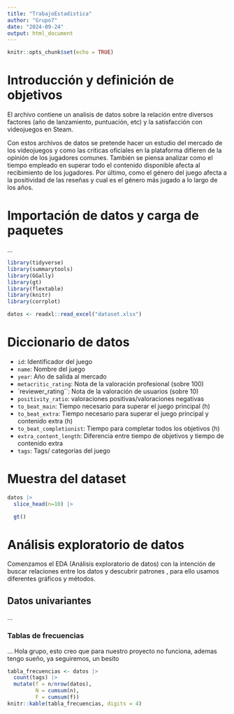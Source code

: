 ---
title: "TrabajoEstadistica"
author: "Grupo7"
date: "2024-09-24"
output: html_document
---

```{r setup, include=FALSE}
knitr::opts_chunk$set(echo = TRUE)
```



# Introducción y definición de objetivos

El archivo contiene un analisis de datos sobre la relación entre diversos factores (año de lanzamiento, puntuación, etc) y la satisfacción con videojuegos en Steam.

Con estos archivos de datos se pretende hacer un estudio del mercado de los videojuegos y como las críticas oficiales en la plataforma difieren de la opinión de los jugadores comunes.
También se piensa analizar como el tiempo empleado en superar todo el contenido disponible afecta al recibimiento de los jugadores.
Por último, como el género del juego afecta a la positividad de las reseñas y cual es el género más jugado a lo largo de los años.


# Importación de datos y carga de paquetes

...

```{r}
library(tidyverse)
library(summarytools)
library(GGally)
library(gt)
library(flextable)
library(knitr) 
library(corrplot)
```


```{r}
datos <- readxl::read_excel("dataset.xlsx") 

```
              
# Diccionario de datos

* `id`: Identificador del juego
* `name`: Nombre del juego
* `year`: Año de salida al mercado
* `metacritic_rating`: Nota de la valoración profesional  (sobre 100)
* `reviewer_rating``: Nota de la valoración de usuarios   (sobre 10)
* `positivity_ratio`: valoraciones positivas/valoraciones negativas
* `to_beat_main`: Tiempo necesario para superar el juego principal (h)
* `to_beat_extra`: Tiempo necesario para superar el juego principal y contenido extra (h)
* `to_beat_completionist`: Tiempo para completar todos los objetivos (h)
* `extra_content_length`: Diferencia entre tiempo de objetivos y tiempo de contenido extra
* `tags`: Tags/ categorias del juego


# Muestra del dataset
```{r}
datos |>  
  slice_head(n=10) |> 

  gt()

```


# Análisis exploratorio de datos
Comenzamos el EDA (Análisis exploratorio de datos) con la intención de buscar relaciones entre los datos y descubrir patrones , para ello usamos diferentes gráficos y métodos.


## Datos univariantes
...

### Tablas de frecuencias
...
Hola grupo, esto creo que para nuestro proyecto no funciona, ademas tengo sueño, ya seguiremos, un besito 

```{r}
tabla_frecuencias <- datos |> 
  count(tags) |> 
  mutate(f = n/nrow(datos),
         N = cumsum(n),
         F = cumsum(f)) 
knitr::kable(tabla_frecuencias, digits = 4)

```